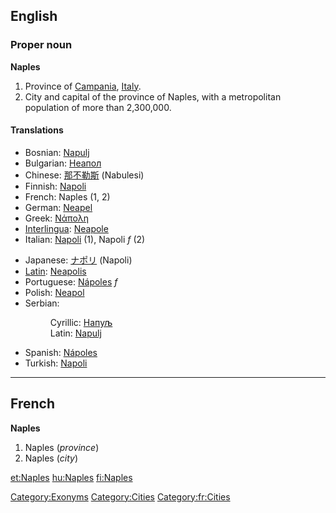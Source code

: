 ==English==
{{wikipedia}}
===Proper noun===
'''Naples'''
#Province of [[Campania]], [[Italy]].
#City and capital of the province of Naples, with a metropolitan population of more than 2,300,000.

====Translations====
{{top}}
*Bosnian: [[Napulj]] {{m}}
*Bulgarian: [[Неапол]]
*Chinese: [[那不勒斯]] (Nabulesi)
*Finnish: [[Napoli]]
*French: Naples (1, 2)
*German: [[Neapel]] 
*Greek: [[Νάπολη]]
*[[Interlingua]]: [[Neapole]]
*Italian: [[Napoli]] (1), Napoli ''f'' (2)
{{mid}}
*Japanese: [[ナポリ]] (Napoli)
*[[Latin]]: [[Neapolis]]
*Portuguese: [[Nápoles]] ''f''
*Polish: [[Neapol]]
*Serbian:
*:Cyrillic: [[Напуљ]] {{m}}
*:Latin: [[Napulj#Serbian|Napulj]] {{m}}
*Spanish: [[Nápoles]]
*Turkish: [[Napoli]]
{{bottom}}

[[Category:Exonyms]]
[[Category:Cities]]
[[Category:fr:Cities]]
----

==French==
'''Naples'''

#Naples (''province'')
#Naples (''city'')

[[et:Naples]]
[[hu:Naples]]
[[fi:Naples]]